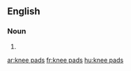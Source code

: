 {{also|kneepads}}
==English==

===Noun===
{{head|en|noun plural form|head=[[knee]] [[pads]]}}

# {{plural of|knee pad|lang=en}}

[[ar:knee pads]]
[[fr:knee pads]]
[[hu:knee pads]]